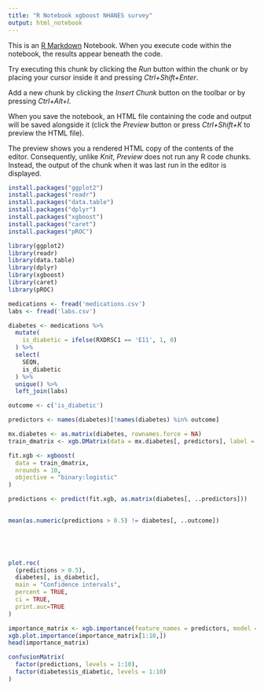 ---
title: "R Notebook xgboost NHANES survey"
output: html_notebook
---

This is an [R Markdown](http://rmarkdown.rstudio.com) Notebook. When you execute code within the notebook, the results appear beneath the code. 

Try executing this chunk by clicking the *Run* button within the chunk or by placing your cursor inside it and pressing *Ctrl+Shift+Enter*. 


Add a new chunk by clicking the *Insert Chunk* button on the toolbar or by pressing *Ctrl+Alt+I*.

When you save the notebook, an HTML file containing the code and output will be saved alongside it (click the *Preview* button or press *Ctrl+Shift+K* to preview the HTML file).

The preview shows you a rendered HTML copy of the contents of the editor. Consequently, unlike *Knit*, *Preview* does not run any R code chunks. Instead, the output of the chunk when it was last run in the editor is displayed.
```{r}
install.packages("ggplot2")
install.packages("readr")
install.packages("data.table")
install.packages("dplyr")
install.packages("xgboost")
install.packages("caret")
install.packages("pROC")
```
```{r}
library(ggplot2)
library(readr)
library(data.table)
library(dplyr)
library(xgboost)
library(caret)
library(pROC)
```
```{r}
medications <- fread('medications.csv')
labs <- fread('labs.csv')

```

```{r}
diabetes <- medications %>%
  mutate(
    is_diabetic = ifelse(RXDRSC1 == 'E11', 1, 0)
  ) %>%
  select(
    SEQN,
    is_diabetic
  ) %>%
  unique() %>%
  left_join(labs)

outcome <- c('is_diabetic')
```
```{r}
predictors <- names(diabetes)[!names(diabetes) %in% outcome]
```

```{r}
mx.diabetes <- as.matrix(diabetes, rownames.force = NA)
train_dmatrix <- xgb.DMatrix(data = mx.diabetes[, predictors], label = mx.diabetes[, outcome])

fit.xgb <- xgboost(
  data = train_dmatrix,
  nrounds = 10,
  objective = "binary:logistic"
)
```

```{r}
predictions <- predict(fit.xgb, as.matrix(diabetes[, ..predictors]))

                       
mean(as.numeric(predictions > 0.5) != diabetes[, ..outcome])



 

plot.roc(
  (predictions > 0.5),
  diabetes[, is_diabetic],
  main = "Confidence intervals",
  percent = TRUE,
  ci = TRUE,
  print.auc=TRUE
)

```

```{r}
importance_matrix <- xgb.importance(feature_names = predictors, model = fit.xgb)
xgb.plot.importance(importance_matrix[1:10,])
head(importance_matrix)
```

```{r}
confusionMatrix(
  factor(predictions, levels = 1:10),
  factor(diabetes$is_diabetic, levels = 1:10)
)
```


